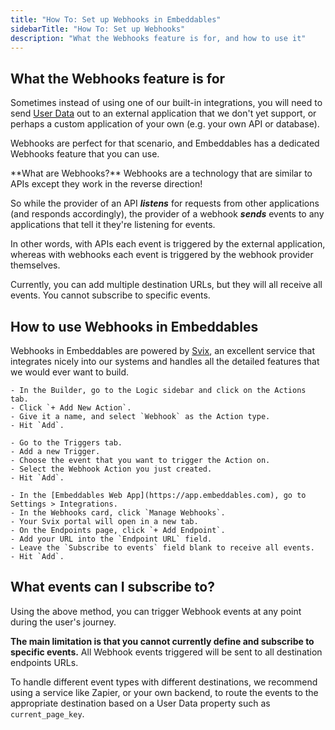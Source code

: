 ```yaml
---
title: "How To: Set up Webhooks in Embeddables"
sidebarTitle: "How To: Set up Webhooks"
description: "What the Webhooks feature is for, and how to use it"
---
```


## What the Webhooks feature is for

Sometimes instead of using one of our built-in integrations, you will need to send [User Data](#user-data) out to an external application that we don't yet support, or perhaps a custom application of your own (e.g. your own API or database).

Webhooks are perfect for that scenario, and Embeddables has a dedicated Webhooks feature that you can use.

<Info>
  **What are Webhooks?** Webhooks are a technology that are similar to APIs
  except they work in the reverse direction!
  
  So while the provider of an API ***listens*** for requests from other applications (and responds accordingly),
  the provider of a webhook ***sends*** events to any applications that tell it
  they're listening for events.

In other words, with APIs each event is triggered by the external application,
whereas with webhooks each event is triggered by the webhook provider themselves.

</Info>

<Note>
  Currently, you can add multiple destination URLs, but they will all receive
  all events. You cannot subscribe to specific events.
</Note>

## How to use Webhooks in Embeddables

Webhooks in Embeddables are powered by [Svix](https://svix.com/), an excellent service that integrates nicely into our systems and handles all the detailed features that we would ever want to build.

<Steps>
  <Step title="Create a Webhook in the Embeddables Builder">

    - In the Builder, go to the Logic sidebar and click on the Actions tab.
    - Click `+ Add New Action`.
    - Give it a name, and select `Webhook` as the Action type.
    - Hit `Add`.

  </Step>
  <Step title="Trigger the Webhook from an event">

    - Go to the Triggers tab.
    - Add a new Trigger.
    - Choose the event that you want to trigger the Action on.
    - Select the Webhook Action you just created.
    - Hit `Add`.

  </Step>
  <Step title="Add your destination URL to the list of endpoints in Embeddables">

    - In the [Embeddables Web App](https://app.embeddables.com), go to Settings > Integrations.
    - In the Webhooks card, click `Manage Webhooks`.
    - Your Svix portal will open in a new tab.
    - On the Endpoints page, click `+ Add Endpoint`.
    - Add your URL into the `Endpoint URL` field.
    - Leave the `Subscribe to events` field blank to receive all events.
    - Hit `Add`.

  </Step>
</Steps>

## What events can I subscribe to?

Using the above method, you can trigger Webhook events at any point during the user's journey.

**The main limitation is that you cannot currently define and subscribe to specific events.** All Webhook events triggered will be sent to all destination endpoints URLs.

To handle different event types with different destinations, we recommend using a service like Zapier, or your own backend, to route the events to the appropriate destination based on a User Data property such as `current_page_key`.
